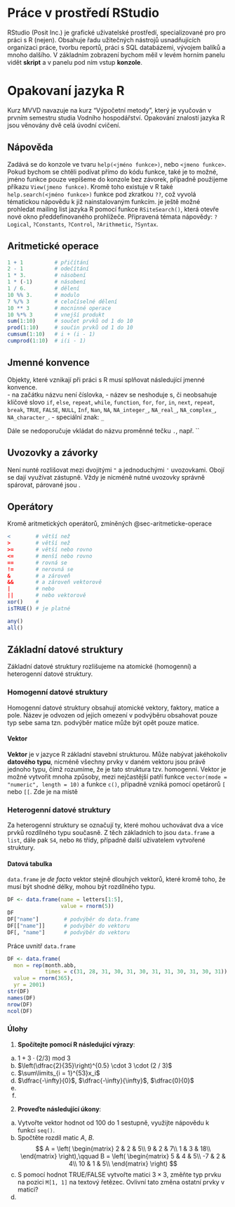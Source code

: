 # Práce v prostředí RStudio

RStudio (Posit Inc.) je grafické uživatelské prostředí, specializované pro pro práci s R (nejen). Obsahuje řadu užitečných nástrojů usnadňujících organizaci práce, tvorbu reportů, práci s SQL databázemi, vývojem balíků a mnoho dalšího. V základním zobrazení bychom měil v levém horním panelu vidět **skript** a v panelu pod ním vstup **konzole**.

# Opakovaní jazyka R

Kurz MVVD navazuje na kurz "Výpočetní metody", který je vyučován v prvním semestru studia Vodního hospodářství. Opakování znalostí jazyka R jsou věnovány dvě celá úvodní cvičení.

## Nápověda

Zadává se do konzole ve tvaru `help(<jméno funkce>)`, nebo `<jmeno funkce>`. Pokud bychom se chtěli podívat přímo do kódu funkce, také je to možné, jméno funkce pouze vepíšeme do konzole bez závorek, případně použijeme příkazu `View(jmeno funkce)`. Kromě toho existuje v R také `help.search(<jméno funkce>)` funkce pod zkratkou `??`, což vyvolá tématickou nápovědu k již nainstalovaným funkcím. je ještě možné prohledat mailing list jazyka R pomocí funkce `RSiteSearch()`, která otevře nové okno předdefinovaného prohlížeče. Připravená témata nápovědy: `?Logical`, `?Constants`, `?Control`, `?Arithmetic`, `?Syntax`.

## Aritmetické operace {#sec-aritmeticke-operace}

```r
1 + 1          # přičítání
2 - 1          # odečítání
1 * 3.         # násobení
1 * (-1)       # násobení
1 / 6.         # dělení
10 %% 3.       # modulo
7 %/% 3        # celočíselné dělení
10 ** 3        # mocninné operace
10 %*% 3       # vnejší produkt 
sum(1:10)      # součet prvků od 1 do 10
prod(1:10)     # součin prvků od 1 do 10
cumsum(1:10)   # i + (i - 1)
cumprod(1:10)  # i(i - 1)
```

## Jmenné konvence

Objekty, které vznikají při práci s R musí splňovat následující jmenné konvence.    
 - na začátku názvu není číslovka, 
 - název se neshoduje s, či neobsahuje klíčové slovo `if`, `else`, `repeat`, `while`, `function`, `for`, `for`, `in`, `next`, `repeat`, `break`, `TRUE`, `FALSE`, `NULL`, `Inf`, `Nan`, `NA`, `NA_integer_`, `NA_real_`, `NA_complex_`, `NA_character_`.
 - speciální znak: `_`

Dále se nedoporučuje vkládat do názvu proměnné tečku `.`, 
např. ``

## Uvozovky a závorky

Není nunté rozlišovat mezi dvojitými `"` a jednoduchými `'` uvozovkami. Obojí se dají využívat zástupně. Vždy je nicméně nutné uvozovky správně spárovat, párované jsou . \



## Operátory

Kromě aritmetických operátorů, zmíněných @sec-aritmeticke-operace

```r
<        # větší než 
>        # větší než 
>=       # větší nebo rovno 
<=       # menší nebo rovno 
==       # rovná se
!=       # nerovná se
&        # a zároveň
&&       # a zároveň vektorově
|        # nebo
||       # nebo vektorově
xor()    # 
isTRUE() # je platné
```


```r
any()
all()
```


## Základní datové struktury

Základní datové struktury rozlišujeme na atomické (homogenní) a heterogenní datové struktury. 

### Homogenní datové struktury

Homogenní datové struktury obsahují atomické vektory, faktory, matice a pole. Název je odvozen od jejich omezení 
v podvýběru obsahovat pouze typ sebe sama tzn. podvýběr matice může být opět pouze matice. 

#### Vektor

**Vektor** je v jazyce R základní stavební strukturou. Může nabývat jakéhokoliv **datového typu**, nicméně všechny prvky v daném vektoru jsou právě jednoho typu, čímž rozumíme, že je tato struktura tzv. homogenní. Vektor je možné vytvořit mnoha způsoby, mezi nejčastější patří funkce `vector(mode = "numeric", length = 10)` a funkce `c()`, případně vzniká pomocí opetárorů `[` nebo `[[`. Zde je na místě

### Heterogenní datové struktury

Za heterogenní struktury se označují ty, které mohou uchovávat dva a více prvků rozdílného typu současně. 
Z těch základních to jsou `data.frame` a `list`, dále pak `S4`, nebo `R6` třídy, případně další uživatelem vytvořené
struktury.

#### Datová tabulka

`data.frame` je *de facto* vektor stejně dlouhých vektorů, které kromě toho, že musí být shodné délky, mohou být rozdílného typu. 

```r
DF <- data.frame(name = letters[1:5], 
                 value = rnorm(5))
DF
DF["name"]        # podvýběr do data.frame
DF[["name"]]      # podvýběr do vektoru
DF[, "name"]      # podvýběr do vektoru
```

Práce uvnitř `data.frame`

```r
DF <- data.frame(
  mon = rep(month.abb, 
            times = c(31, 28, 31, 30, 31, 30, 31, 31, 30, 31, 30, 31)), 
  value = rnorm(365), 
  yr = 2001)
str(DF)
names(DF)
nrow(DF)
ncol(DF)
```


### Úlohy

1. **Spočítejte pomocí R následující výrazy**:    
  a) $1 + 3 \cdot (2 / 3)\:\mathrm{mod}\:3$\
  b) $\left(\dfrac{2}{35}\right)^{0.5} \cdot 3 \cdot (2 / 3)$\
  c) $\sum\limits_{i = 1}^{53}x_i$\    
  d) $\dfrac{-\infty}{0}$\, $\dfrac{-\infty}{\infty}$\, $\dfrac{0}{0}$\    
  e)      
  f)      
2. **Proveďte následující úkony**:   
  a) Vytvořte vektor hodnot od 100 do 1 sestupně, využijte nápovědu k funkci `seq()`.
  b) Spočtěte rozdíl matic $A$, $B$.    
  $$
  A = \left(
  \begin{matrix}
  2 & 2 & 5\\
  9 & 2 & 7\\
  1 & 3 & 18\\
  \end{matrix}
  \right),\qquad 
  B = \left(
  \begin{matrix}
  5 & 4 & 5\\
  -7 & 2 & 4\\
  10 & 1 & 5\\
  \end{matrix}
  \right)
  $$
  c) S pomocí hodnot TRUE/FALSE vytvořte matici $3\times3$, změňte typ prvku na pozici `M[1, 1]` na textový řetězec. Ovlivní tato změna ostatní prvky v matici?
  d) 

